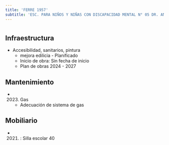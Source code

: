 ```yaml
---
title: 'FERRE 1957'
subtitle: 'ESC. PARA NIÑOS Y NIÑAS CON DISCAPACIDAD MENTAL N° 05 DR. ANGEL ARDAIZ'
---
```


#
## Infraestructura

* Accesibilidad, sanitarios, pintura 
    + mejora edilicia - Planificado 
    + Inicio de obra: Sin fecha de inicio 
    + Plan de obras 2024 - 2027 






## Mantenimiento

*  (2023) Gas 
    + Adecuación de sistema de gas





## Mobiliario

*  (2021) : Silla escolar 40 



